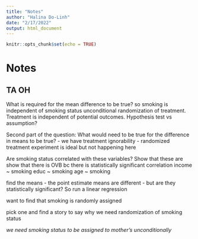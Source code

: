 ```yaml
---
title: "Notes"
author: "Halina Do-Linh"
date: "2/17/2022"
output: html_document
---
```


```r
knitr::opts_chunk$set(echo = TRUE)
```

# Notes

## TA OH

What is required for the mean difference to be true? so smoking is independent of smoking status
unconditional randomization of treatment. 
Treatment is independent of potential outcomes. 
Hypothesis test vs assumption? 

Second part of the question: What would need to be true for the difference in means to be true?
- we have treatment ignorability 
- randomized treatment experiment is ideal but not happening here

Are smoking status correlated with these variables? Show that these are 
show that there is OVB bc there is statistically significant correlation 
income ~ smoking
educ ~ smoking
age ~ smoking

find the means - the point estimate means are different - but are they statistically significant? So run a linear regression

want to find that smoking is randomly assigned 

pick one and find a story to say why we need randomization of smoking status 

*we need smoking status to be assigned to mother's unconditionally*

